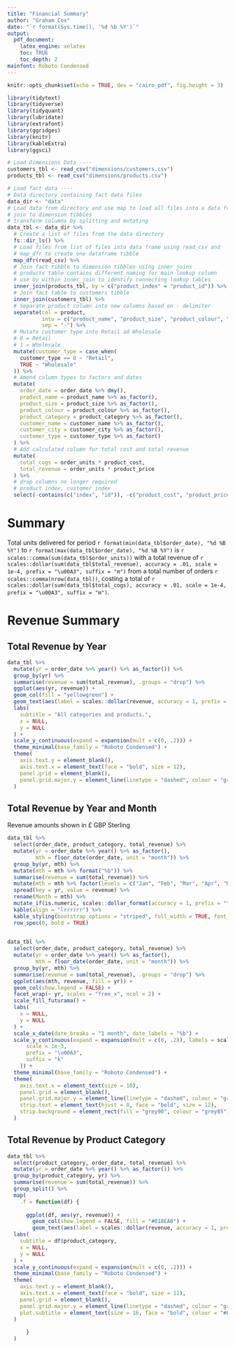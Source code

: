 ```yaml
---
title: "Financial Summary"
author: "Graham Cox"
date: "`r format(Sys.time(), '%d %b %Y')`"
output: 
  pdf_document:
    latex_engine: xelatex
    toc: TRUE
    toc_depth: 2
mainfont: Roboto Condensed
---
```


\fontsize{12}{22}
\selectfont

```r
knitr::opts_chunk$set(echo = TRUE, dev = "cairo_pdf", fig.height = 3)
```

```r

library(tidytext)
library(tidyverse)
library(tidyquant)
library(lubridate)
library(extrafont)
library(ggridges)
library(knitr)
library(kableExtra)
library(ggsci)

# Load Dimensions Data ----
customers_tbl <- read_csv("dimensions/customers.csv")
products_tbl <- read_csv("dimensions/products.csv")

# Load fact data ----
# Data directory containing fact data files
data_dir <- "data"
# Load data from directory and use map to load all files into a data frame
# join to dimension tibbles
# transform columns by splitting and mutating
data_tbl <- data_dir %>%
  # Create a list of files from the data directory
  fs::dir_ls() %>%
  # Load files from list of files into data frame using read_csv and
  # map_dfr to create one dataframe tibble
  map_dfr(read_csv) %>%
  # Join fact tibble to dimension tibbles using inner joins
  # products table contains different naming for main lookup column
  # use by within inner_join to identify connecting lookup tables
  inner_join(products_tbl, by = c("product_index" = "product_id")) %>%
  # Join fact table to customers tibble
  inner_join(customers_tbl) %>%
  # Separate product column into new columns based on - delimiter
  separate(col = product,
           into = c("product_name", "product_size", "product_colour", "product_category"),
           sep = "-") %>%
  # Mutate customer type into Retail ad Wholesale
  # 0 = Retail
  # 1 = Wholesale
  mutate(customer_type = case_when(
    customer_type == 0 ~ "Retail",
    TRUE ~ "Wholesale"
  )) %>%
  # Amend column types to factors and dates
  mutate(
    order_date = order_date %>% dmy(),
    product_name = product_name %>% as_factor(),
    product_size = product_size %>% as_factor(),
    product_colour = product_colour %>% as_factor(),
    product_category = product_category %>% as_factor(),
    customer_name = customer_name %>% as_factor(),
    customer_city = customer_city %>% as_factor(),
    customer_type = customer_type %>% as_factor()
  ) %>%
  # Add calculated column for total cost and total revenue
  mutate(
    total_cogs = order_units * product_cost,
    total_revenue = order_units * product_price
  ) %>%
  # drop columns no longer required
  # product index, customer index
  select(-contains(c("index", "id")), -c("product_cost", "product_price"))

```

\newpage

# Summary

Total units delivered for period `r format(min(data_tbl$order_date), "%d %B %Y")` to `r format(max(data_tbl$order_date), "%d %B %Y")` is `r scales::comma(sum(data_tbl$order_units))` with a total revenue of `r scales::dollar(sum(data_tbl$total_revenue), accuracy = .01, scale = 1e-4, prefix = "\u00A3", suffix = "m")` from a total number of orders `r scales::comma(nrow(data_tbl))`, costing a total of `r scales::dollar(sum(data_tbl$total_cogs), accuracy = .01, scale = 1e-4, prefix = "\u00A3", suffix = "m")`.

# Revenue Summary

## Total Revenue by Year

```r

data_tbl %>% 
  mutate(yr = order_date %>% year() %>% as_factor()) %>% 
  group_by(yr) %>% 
  summarise(revenue = sum(total_revenue), .groups = "drop") %>% 
  ggplot(aes(yr, revenue)) +
  geom_col(fill = "yellowgreen") +
  geom_text(aes(label = scales::dollar(revenue, accuracy = 1, prefix = "\u00A3")), vjust = -.9, family = "Roboto Condensed", size = 4) +
  labs(
    subtitle = "All categories and products.",
    x = NULL,
    y = NULL
  ) +
  scale_y_continuous(expand = expansion(mult = c(0, .2))) +
  theme_minimal(base_family = "Roboto Condensed") +
  theme(
    axis.text.y = element_blank(),
    axis.text.x = element_text(face = "bold", size = 12),
    panel.grid = element_blank(),
    panel.grid.major.y = element_line(linetype = "dashed", colour = "grey75")
  )

```

\newpage

## Total Revenue by Year and Month

Revenue amounts shown in £ GBP Sterling

```r

data_tbl %>% 
  select(order_date, product_category, total_revenue) %>% 
  mutate(yr = order_date %>% year() %>% as_factor(),
         mth = floor_date(order_date, unit = "month")) %>% 
  group_by(yr, mth) %>% 
  mutate(mth = mth %>% format("%b")) %>% 
  summarise(revenue = sum(total_revenue)) %>% 
  mutate(mth = mth %>% factor(levels = c("Jan", "Feb", "Mar", "Apr", "May", "Jun", "Jul", "Aug", "Sep", "Oct", "Nov", "Dec"))) %>% 
  spread(key = yr, value = revenue) %>% 
  rename(Month = mth) %>% 
  mutate_if(is.numeric, scales::dollar_format(accuracy = 1, prefix = "")) %>% 
  kable(align = "lrrrrrr") %>%
  kable_styling(bootstrap_options = "striped", full_width = TRUE, font_size = 12) %>% 
  row_spec(0, bold = TRUE)
  

```

```r
data_tbl %>% 
  select(order_date, product_category, total_revenue) %>% 
  mutate(yr = order_date %>% year() %>% as_factor(),
         mth = floor_date(order_date, unit = "month")) %>% 
  group_by(yr, mth) %>% 
  summarise(revenue = sum(total_revenue), .groups = "drop") %>%
  ggplot(aes(mth, revenue, fill = yr)) +
  geom_col(show.legend = FALSE) +
  facet_wrap(~ yr, scales = "free_x", ncol = 2) +
  scale_fill_futurama() +
  labs(
    x = NULL,
    y = NULL
  ) +
  scale_x_date(date_breaks = "1 month", date_labels = "%b") +
  scale_y_continuous(expand = expansion(mult = c(0, .2)), labels = scales::comma_format(
      scale = 1e-3,
      prefix = "\u00A3",
      suffix = "k"
    )) +
  theme_minimal(base_family = "Roboto Condensed") +
  theme(
    axis.text.x = element_text(size = 10),
    panel.grid = element_blank(),
    panel.grid.major.y = element_line(linetype = "dashed", colour = "grey75"),
    strip.text = element_text(hjust = 0, face = "bold", size = 12),
    strip.background = element_rect(fill = "grey90", colour = "grey85")
  )
```

\newpage

## Total Revenue by Product Category

```r

data_tbl %>% 
  select(product_category, order_date, total_revenue) %>% 
  mutate(yr = order_date %>% year() %>% as_factor()) %>% 
  group_by(product_category, yr) %>% 
  summarise(revenue = sum(total_revenue)) %>% 
  group_split() %>% 
  map(
    .f = function(df) {
      
      ggplot(df, aes(yr, revenue)) +
        geom_col(show.legend = FALSE, fill = "#018EA0") +
        geom_text(aes(label = scales::dollar(revenue, accuracy = 1, prefix = "\u00A3")), vjust = -.9, family = "Roboto Condensed", size = 4) +
  labs(
    subtitle = df$product_category,
    x = NULL,
    y = NULL
  ) +
  scale_y_continuous(expand = expansion(mult = c(0, .2))) +
  theme_minimal(base_family = "Roboto Condensed") +
  theme(
    axis.text.y = element_blank(),
    axis.text.x = element_text(face = "bold", size = 12),
    panel.grid = element_blank(),
    panel.grid.major.y = element_line(linetype = "dashed", colour = "grey75"),
    plot.subtitle = element_text(size = 16, face = "bold", colour = "#018EA0")
  )
    
      }
  )
```

